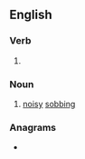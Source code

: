 ==English==

===Verb===
{{head|en|verb form}}

# {{present participle of|blubber|lang=en|nocat=1}}

===Noun===
{{en-noun|~}}

# [[noisy]] [[sobbing]]

===Anagrams===
* {{anagrams|en|a=bbbegilnru|bubble ring}}